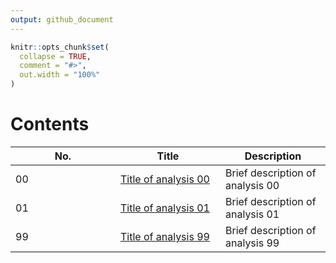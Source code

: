 ```yaml
---
output: github_document
---
```


<!-- index.md is generated from index.rmd. Please edit that file -->

```r
knitr::opts_chunk$set(
  collapse = TRUE,
  comment = "#>",
  out.width = "100%"
)
```

# Contents

<!-- Replace links with appropriate analysis .htmls below. They will need to be in the same folder as index.md (i.e. the docs/ directory). -->


| No. | Title | Description |
| --- | --- | --- | 
| 00 | [Title of analysis 00](00_analysis.html) | Brief description of analysis 00 |
| 01 | [Title of analysis 01](01_analysis.html) | Brief description of analysis 01 |
| 99 | [Title of analysis 99](99_analysis.html) | Brief description of analysis 99 |
